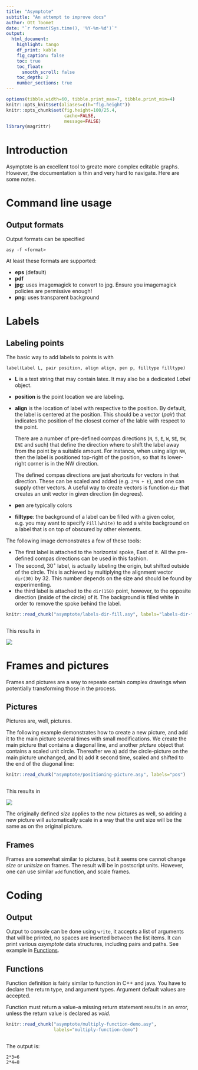 ```yaml
---
title: "Asymptote"
subtitle: "An attempt to improve docs"
author: Ott Toomet
date: "`r format(Sys.time(), '%Y-%m-%d')`"
output: 
  html_document:
    highlight: tango
    df_print: kable
    fig_caption: false
    toc: true
    toc_float:
      smooth_scroll: false
    toc_depth: 2
    number_sections: true
---
```


```r
options(tibble.width=60, tibble.print_max=7, tibble.print_min=4)
knitr::opts_knit$set(aliases=c(h="fig.height"))
knitr::opts_chunk$set(fig.height=100/25.4, 
                      cache=FALSE,
                      message=FALSE)
library(magrittr)
```

# Introduction

Asymptote is an excellent tool to greate more complex editable
graphs.  However, the documentation is thin and very hard to
navigate.  Here are some notes.


# Command line usage {#command-line-usage}

## Output formats

Output formats can be specified
```
asy -f <format>
```

At least these formats are supported: 

* **eps** (default)
* **pdf**
* **jpg**: uses imagemagick to convert to jpg.  Ensure you imagemagick
  policies are permissive enough!
* **png**: uses transparent background


# Labels

## Labeling points

The basic way to add labels to points is with

```
label(Label L, pair position, align align, pen p, filltype filltype)
```

* **L** is a text string that may contain latex.  It may also be a
  dedicated _Label_ object.
* **position** is the point location we are labeling.
* **align** is the location of label with respective to the position.
  By default, the label is centered at the position.  This should be a
  vector (_pair_) that indicates the position of the closest corner of
  the lable with respect to the point.
  
  There are a
  number of pre-defined compas directions (`N`, `S`, `E`, `W`, `SE`, `SW`, `ENE`
  and such) that define the direction where to shift the label away
  from the point by a suitable amount.
  For instance, when using align `NW`, then the label
  is positioned top-right of the position, so that its lower-right
  corner is in the NW direction.
  
  The defined compas directions are just shortcuts for vectors in that
  direction.  These can be scaled and added (e.g. `2*N + E`), and one
  can supply other vectors.  A useful way to create vectors is
  function `dir` that creates an unit vector in given direction (in
  degrees).
* **pen** are typically colors
* **filltype**: the background of a label can be filled with a given
  color, e.g. you may want to specify `Fill(white)` to add a white
  background on a label that is on top of obscured by other elements.

The following image demonstrates a few of these tools:

* The first label is attached to the horizontal spoke, East of it.
  All the pre-defined compas directions can be used in this fashion.
* The second, $30^\circ$ label, is actually labeling the origin,
  but shifted outside of
  the circle.  This is achieved by multiplying the alignment
  vector `dir(30)` by 32.  This number depends on the size and should
  be found by experimenting.
* the third label is attached to the `dir(150)` point, however, to
  the opposite direction (inside of the circle) of it.  The background
  is filled white in order to remove the spoke behind the label.

```r
knitr::read_chunk("asymptote/labels-dir-fill.asy", labels="labels-dir-fill")
```
```r
```

This results in

![](asymptote/labels-dir-fill.png)


# Frames and pictures {#frames-pictures}

Frames and pictures are a way to repeate certain complex drawings when
potentially transforming those in the process.

## Pictures

Pictures are, well, pictures.

The following example demonstrates how to create a new picture, and
add it to the main picture several times with small modifications.  We
create the main picture that contains a diagonal line, and another
_picture_ object that contains a scaled unit circle.  Thereafter we a)
add the circle-picture on the main picture unchanged, and b) add it
second time, scaled and shifted to the end of the diagonal line:

```r
knitr::read_chunk("asymptote/positioning-picture.asy", labels="pos")
```
```r
```

This results in

![](asymptote/positioning-picture.png)

The originally defined _size_ applies
to the new pictures as well, so adding a new picture will
automatically scale in a way that the unit size will be the same as on
the original picture.

## Frames

Frames are somewhat similar to pictures, but it seems one cannot
change _size_ or _unitsize_ on frames.  The result will be in
postscript units.  However, one can use similar `add` function, and
scale frames.


# Coding

## Output

Output to console can be done using `write`, it accepts a list of
arguments that will be printed, no spaces are inserted between the
list items.  It can print various _asymptote_ data
structures, including pairs and paths.  See example in
[Functions](#coding-functions). 


## Functions {#coding-functions}

Function definition is fairly similar to function in C++ and java.
You have to declare the return type, and argument types.  Argument
default values are accepted.

Function must return a value--a missing return statement results in an
error, unless the return value is declared as _void_.

```r
knitr::read_chunk("asymptote/multiply-function-demo.asy",
                  labels="multiply-function-demo")
```
```r
```

The output is:
```
2*3=6
2*4=8
```
